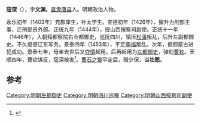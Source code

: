 '''寇深'''（{{bd|1391年||1461年}}），字'''文渊'''。[[直隶|直隶]][[唐县|唐县]]人。明朝政治人物。

永乐初年（1403年）充郡庠生，补太学生。宣德初年（1426年），擢升为刑部主事，迁刑部员外郎。正统九年（1444年），授山西按察司副使。正统十一年（1446年），入朝拜都察院右佥都御史，巡抚四川，镇压[[松潘|松潘]]叛乱，后升左副都御史。不久提督辽东军务，景泰四年（1453年），平定[[李福|李福]]叛乱。次年，抵御蒙古进犯成功。景泰七年，母亲去世后又[[夺情|夺情]]起用。后再起用为[[左都御史|左都御史]]，弹劾[[曹钦|曹钦]]。天顺四年，曹钦谋反，寇深被害<ref name="李賢2014">{{cite book|author=李賢|title=天順日錄|url=http://books.google.com/books?id=JYZmBAAAQBAJ&pg=PT18|date=2 September 2014|publisher=朔雪寒|pages=18|id=GGKEY:7SJAH9S0A8J}}</ref>。[[曹石之變|曹石之變]]平定后，赠少保，谥'''壮愍'''。

==参考==
{{reflist}}
{{明朝人物小作品}}

[[Category:明朝左都御史|Category:明朝左都御史]]
[[Category:明朝四川巡撫|Category:明朝四川巡撫]]
[[Category:明朝山西按察司副使|Category:明朝山西按察司副使]]